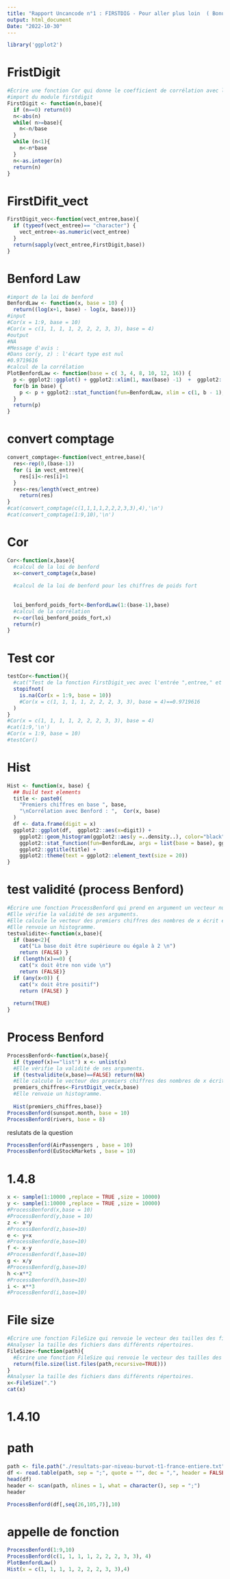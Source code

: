 ---
title: "Rapport Uncancode n°1 : FIRSTDIG - Pour aller plus loin  ( Bonus )"
output: html_document
Date: "2022-10-30"
---

```{r import}
library('ggplot2')
```

# FristDigit
```{r}
#Écrire une fonction Cor qui donne le coefficient de corrélation avec la loi de Benford en base b pour un pour un vecteur x de chiffres de poids fort.
#import du module firstdigit
FirstDigit <- function(n,base){
  if (n==0) return(0)
  n<-abs(n)
  while( n>=base){
    n<-n/base
  }
  while (n<1){
    n<-n*base
  }
  n<-as.integer(n)
  return(n)
}
```

# FirstDifit_vect


```{r}
FirstDigit_vec<-function(vect_entree,base){
  if (typeof(vect_entree)== "character") {
    vect_entree<-as.numeric(vect_entree)
  }
  return(sapply(vect_entree,FirstDigit,base))
}
```

# Benford Law

```{r}
#import de la loi de benford
BenfordLaw <- function(x, base = 10) {
  return((log(x+1, base) - log(x, base)))}
#input
#Cor(x = 1:9, base = 10)
#Cor(x = c(1, 1, 1, 1, 2, 2, 2, 3, 3), base = 4)
#output
#NA
#Message d'avis :
#Dans cor(y, z) : l'écart type est nul
#0.9719616
#calcul de la corrélation
PlotBenfordLaw <- function(base = c( 3, 4, 8, 10, 12, 16)) {
  p <- ggplot2::ggplot() + ggplot2::xlim(1, max(base) -1)  +  ggplot2::theme(text = ggplot2::element_text(size = 20))
  for(b in base) {
    p <- p + ggplot2::stat_function(fun=BenfordLaw, xlim = c(1, b - 1), args = list(base = b), ggplot2::aes_string(colour=b))
  }
  return(p)
}
```

# convert comptage
```{r}
convert_comptage<-function(vect_entree,base){
  res<-rep(0,(base-1))
  for (i in vect_entree){
    res[i]<-res[i]+1
  }
  res<-res/length(vect_entree)
    return(res)
}
#cat(convert_comptage(c(1,1,1,1,2,2,2,3,3),4),'\n')
#cat(convert_comptage(1:9,10),'\n')
```

# Cor
```{r}
Cor<-function(x,base){
  #calcul de la loi de benford
  x<-convert_comptage(x,base)
  
  #calcul de la loi de benford pour les chiffres de poids fort
  
  
  loi_benford_poids_fort<-BenfordLaw(1:(base-1),base)
  #calcul de la corrélation
  r<-cor(loi_benford_poids_fort,x)
  return(r)
}
```

# Test cor
```{r}
testCor<-function(){
  #cat("Test de la fonction FirstDigit_vec avec l'entrée ",entree," et la base ",entree[2],"\n")
  stopifnot(
    is.na(Cor(x = 1:9, base = 10))
    #Cor(x = c(1, 1, 1, 1, 2, 2, 2, 3, 3), base = 4)==0.9719616
  )
}
#Cor(x = c(1, 1, 1, 1, 2, 2, 2, 3, 3), base = 4)
#cat(1:9,'\n')
#Cor(x = 1:9, base = 10)
#testCor()
```

# Hist
```{r}
Hist <- function(x, base) {
  ## Build text elements
  title <- paste0(
    "Premiers chiffres en base ", base,
    "\nCorrélation avec Benford : ",  Cor(x, base)
  )
  df <- data.frame(digit = x)
  ggplot2::ggplot(df,  ggplot2::aes(x=digit)) +
    ggplot2::geom_histogram(ggplot2::aes(y =..density..), color="black", fill="white", binwidth = 1) +
    ggplot2::stat_function(fun=BenfordLaw, args = list(base = base), ggplot2::aes(color="Benford Law")) +
    ggplot2::ggtitle(title) +
    ggplot2::theme(text = ggplot2::element_text(size = 20))
}
```

# test validité (process Benford)
```{r}
#Écrire une fonction ProcessBenford qui prend en argument un vecteur numérique x et une base base et effectue les étapes suivantes.
#Elle vérifie la validité de ses arguments.
#Elle calcule le vecteur des premiers chiffres des nombres de x écrit en base base.
#Elle renvoie un histogramme.
testvalidite<-function(x,base){
  if (base<2){
    cat("La base doit être supérieure ou égale à 2 \n")
    return (FALSE) }
  if (length(x)==0) {
    cat("x doit être non vide \n")
    return (FALSE)}
  if (any(x<0)) { 
    cat("x doit être positif") 
    return (FALSE) }
  
  return(TRUE)
}
```
# Process Benford
```{r}
ProcessBenford<-function(x,base){
  if (typeof(x)=="list") x <- unlist(x)
  #Elle vérifie la validité de ses arguments.
  if (testvalidite(x,base)==FALSE) return(NA)
  #Elle calcule le vecteur des premiers chiffres des nombres de x écrit en base base.
  premiers_chiffres<-FirstDigit_vec(x,base)
  #Elle renvoie un histogramme.
  
  Hist(premiers_chiffres,base)}
ProcessBenford(sunspot.month, base = 10)
ProcessBenford(rivers, base = 8)
```
reslutats de la  question 
```{r}
ProcessBenford(AirPassengers , base = 10)
ProcessBenford(EuStockMarkets , base = 10)
```


# 1.4.8

```{r}
x <- sample(1:10000 ,replace = TRUE ,size = 10000)
y <- sample(1:10000 ,replace = TRUE ,size = 10000)
#ProcessBenford(x,base = 10)
#ProcessBenford(y,base = 10)
z <- x*y
#ProcessBenford(z,base=10)
e <- y+x
#ProcessBenford(e,base=10)
f <- x-y
#ProcessBenford(f,base=10)
g <- x/y
#ProcessBenford(g,base=10)
h <-x**2
#ProcessBenford(h,base=10)
i <- x**3
#ProcessBenford(i,base=10)
```

# File size

```{r}
#Écrire une fonction FileSize qui renvoie le vecteur des tailles des fichiers dans le répertoire path visité récursivement. Indices : file.size et list.files.
#Analyser la taille des fichiers dans différents répertoires.
FileSize<-function(path){
  #Écrire une fonction FileSize qui renvoie le vecteur des tailles des fichiers dans le répertoire path visité récursivement. Indices : file.size et list.files.
  return(file.size(list.files(path,recursive=TRUE)))
}
#Analyser la taille des fichiers dans différents répertoires.
x<-FileSize(".")
cat(x)
```
# 1.4.10

# path
```{r}
path <- file.path("./resultats-par-niveau-burvot-t1-france-entiere.txt")
df <- read.table(path, sep = ";", quote = "", dec = ",", header = FALSE, skip = 1, fill = TRUE, fileEncoding =  "ISO-8859-1")
head(df)
header <- scan(path, nlines = 1, what = character(), sep = ";")
header

ProcessBenford(df[,seq(26,105,7)],10)
```

# appelle de fonction
```{r}
ProcessBenford(1:9,10)
ProcessBenford(c(1, 1, 1, 1, 2, 2, 2, 3, 3), 4)
PlotBenfordLaw()
Hist(x = c(1, 1, 1, 1, 2, 2, 2, 3, 3),4)
```
